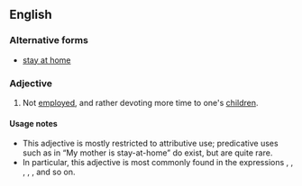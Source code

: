 {{also|stay at home}}
==English==

===Alternative forms===
* [[stay at home]]

===Adjective===
{{en-adj|head=[[stay]]-[[at]]-[[home]]|-}}

# {{lb|en|of a parent}} Not [[employed]], and rather devoting more time to one's [[children]].

====Usage notes====
* This adjective is mostly restricted to attributive use; predicative uses such as in “My mother is stay-at-home” do exist, but are quite rare.
* In particular, this adjective is most commonly found in the expressions {{m|en||stay-at-home mother}}, {{m|en||father}}, {{m|en||mom}}, {{m|en||dad}}, {{m|en||motherhood}}, and so on.